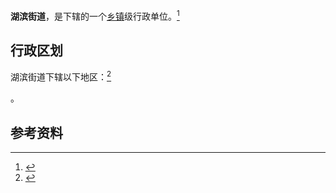 {{中国乡级行政区|35/05/81/001/000}}

'''湖滨街道'''，是{{PRC admin/fullname|35/05/81/001/000|3}}下辖的一个[[乡镇|乡镇]]级行政单位。<ref>{{PRC admin/ref sgc|{{PRC admin/parent|35/05/81/001/000}}}}</ref>

== 行政区划 ==

湖滨街道下辖以下地区：<ref>{{PRC admin/ref sgc|35/05/81/001/000}}</ref>

{{PRC admin/children|35/05/81/001/000}}。

== 参考资料 ==

{{reflist}}

{{行政区划小作品}}
{{PRC admin/navcat|35/05/81/001/000}}
